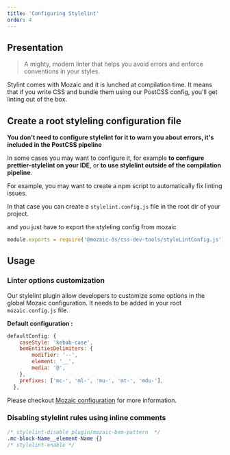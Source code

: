 ```yaml
---
title: 'Configuring Stylelint'
order: 4
---
```


## Presentation

> A mighty, modern linter that helps you avoid errors and enforce conventions in your styles.

<Highlight>

Stylint comes with Mozaic and it is lunched at compilation time. It means that if you write CSS and bundle them using our PostCSS config, you'll get linting out of the box.

</Highlight>


## Create a root styleling configuration file

<Highlight theme="tips">

**You don't need to configure stylelint for it to warn you about errors, it's included in the PostCSS pipeline**  

In some cases you may want to configure it, for example **to configure prettier-stylelint on your IDE**, or **to use stylelint outside of the compilation pipeline**.

</Highlight>


 For example, you may want to create a npm script to automatically fix linting issues.

In that case you can create a `stylelint.config.js` file in the root dir of your project.

and you just have to export the styleling config from mozaic

```js
module.exports = require('@mozaic-ds/css-dev-tools/styleLintConfig.js')
```

## Usage

### Linter options customization

Our stylelint plugin allow developers to customize some options in the global Mozaic configuration. 
It needs to be added in your root `mozaic.config.js` file. 

**Default configuration :**
```js
defaultConfig: {
    caseStyle: 'kebab-case',
    bemEntitiesDelimiters: {
        modifier: '--',
        element: '__',
        media: '@',
    },
    prefixes: ['mc-', 'ml-', 'mu-', 'mt-', 'mdu-'],
  },
```

<Highlight title="More informations here">

Please checkout [Mozaic configuration](GetStarted/Developers/Configuration/#stylelint-options-) for more information. 

</Highlight>


### Disabling stylelint rules using inline comments

```scss
/* stylelint-disable plugin/mozaic-bem-pattern  */
.mc-block-Name__element-Name {}
/* stylelint-enable */
```
